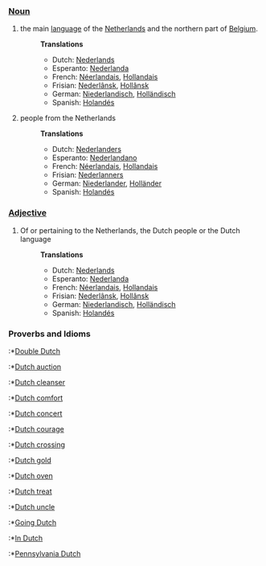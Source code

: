 ===[[Noun]]===
#the main [[language]] of the [[Netherlands]] and the northern part of [[Belgium]].
#:'''Translations'''
#:*Dutch: [[Nederlands]]
#:*Esperanto: [[Nederlanda]]
#:*French: [[Néerlandais]], [[Hollandais]]
#:*Frisian: [[Nederlânsk]], [[Hollânsk]]
#:*German: [[Niederlandisch]], [[Holländisch]] 
#:*Spanish: [[Holandés]]
#people from the Netherlands
#:'''Translations'''
#:*Dutch:  [[Nederlanders]]
#:*Esperanto: [[Nederlandano]]
#:*French: [[Néerlandais]], [[Hollandais]]
#:*Frisian: [[Nederlanners]]
#:*German: [[Niederlander]], [[Holländer]]
#:*Spanish: [[Holandés]]

===[[Adjective]]===
#Of or pertaining to the Netherlands, the Dutch people or the Dutch language
#:'''Translations'''
#:*Dutch: [[Nederlands]]
#:*Esperanto: [[Nederlanda]]
#:*French: [[Néerlandais]], [[Hollandais]]
#:*Frisian: [[Nederlânsk]], [[Hollânsk]]
#:*German: [[Niederlandisch]], [[Holländisch]]
#:*Spanish: [[Holandés]]

===Proverbs and Idioms===
:*[[Double Dutch]]
:*[[Dutch auction]]
:*[[Dutch cleanser]]
:*[[Dutch comfort]]
:*[[Dutch concert]]
:*[[Dutch courage]]
:*[[Dutch crossing]]
:*[[Dutch gold]]
:*[[Dutch oven]]
:*[[Dutch treat]]
:*[[Dutch uncle]]
:*[[Going Dutch]]
:*[[In Dutch]]
:*[[Pennsylvania Dutch]]
